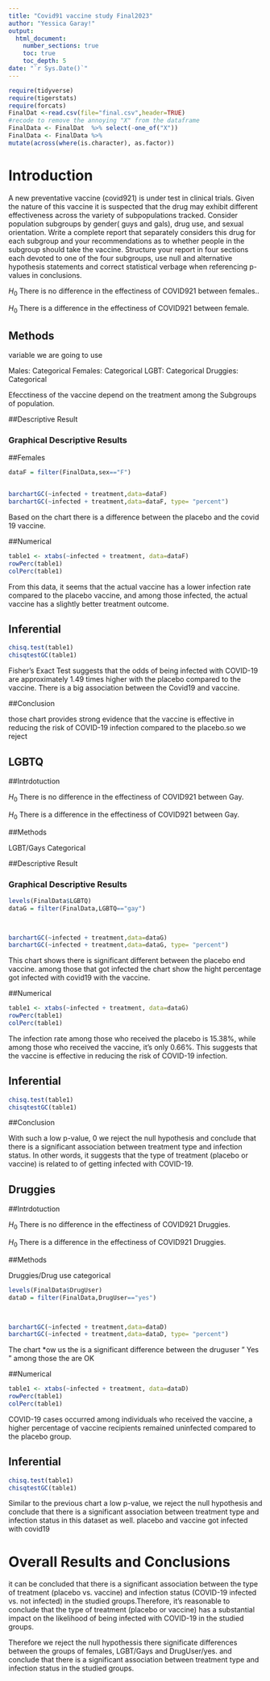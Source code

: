 ```yaml
---
title: "Covid91 vaccine study Final2023"
author: "Yessica Garay!"
output: 
  html_document:
    number_sections: true
    toc: true
    toc_depth: 5
date: "`r Sys.Date()`" 
---
```


```r
require(tidyverse)
require(tigerstats)
require(forcats)
FinalDat <-read.csv(file="final.csv",header=TRUE)
#recode to remove the annoying "X" from the dataframe
FinalData <- FinalDat  %>% select(-one_of("X"))
FinalData <- FinalData %>%
mutate(across(where(is.character), as.factor))
```

# Introduction

A new  preventative vaccine (covid921) is under test in clinical trials. Given the nature of this vaccine it is suspected that the drug may exhibit different effectiveness across the variety of subpopulations tracked. Consider population subgroups by gender( guys and gals), drug use, and sexual orientation. Write a complete report that separately considers this drug for each subgroup and your recommendations as to whether people in the subgroup should take the vaccine. Structure your report in four sections each devoted to one of the four subgroups, use null and alternative hypothesis statements and correct statistical verbage when referencing p-values in conclusions.


$H_0$ There is no difference in the effectiness of COVID921 between females..

$H_0$ There is a difference in the effectiness of COVID921 between female.

## Methods
variable we are going to use

Males: Categorical
Females: Categorical
LGBT: Categorical
Druggies: Categorical

Efecctiness of the vaccine depend on the treatment among the
Subgroups of population.


##Descriptive Result

### Graphical Descriptive Results

##Females

```r
dataF = filter(FinalData,sex=="F")


barchartGC(~infected + treatment,data=dataF)
barchartGC(~infected + treatment,data=dataF, type= "percent")

```

Based on the chart there is a difference between the placebo and the covid 19 vaccine.

##Numerical

```r
table1 <- xtabs(~infected + treatment, data=dataF)
rowPerc(table1)
colPerc(table1)
```


From this data, it seems that the actual vaccine has a lower infection rate compared to the placebo vaccine, and among those infected, the actual vaccine has a slightly better treatment outcome.


## Inferential  

```r
chisq.test(table1)
chisqtestGC(table1)
```


Fisher's Exact Test suggests that the odds of being infected with COVID-19 are approximately 1.49 times higher with the placebo compared to the vaccine. There is a big association between the Covid19 and vaccine.


##Conclusion

those chart provides strong evidence that the vaccine is effective in reducing the risk of COVID-19 infection compared to the placebo.so we reject 


## LGBTQ


##Intrdotuction

$H_0$ There is no difference in the effectiness of COVID921 between Gay.

$H_0$ There is a difference in the effectiness of COVID921 between Gay.

##Methods

LGBT/Gays Categorical

##Descriptive Result

### Graphical Descriptive Results

```r
levels(FinalData$LGBTQ)
dataG = filter(FinalData,LGBTQ=="gay")
            


barchartGC(~infected + treatment,data=dataG)
barchartGC(~infected + treatment,data=dataG, type= "percent")
```

This chart shows there is significant different between the placebo end vaccine.
among those that got infected the chart show the hight percentage got infected with covid19 with the vaccine.

##Numerical

```r
table1 <- xtabs(~infected + treatment, data=dataG)
rowPerc(table1)
colPerc(table1)
```

The infection rate among those who received the placebo is 15.38%, while among those who received the vaccine, it's only 0.66%. This suggests that the vaccine is effective in reducing the risk of COVID-19 infection.

## Inferential  

```r
chisq.test(table1)
chisqtestGC(table1)
```
##Conclusion


With such a low p-value, 0 we reject the null hypothesis and conclude that there is a significant association between treatment type and infection status. In other words, it suggests that the type of treatment (placebo or vaccine) is related to of getting infected with COVID-19.


## Druggies


##Intrdotuction

$H_0$ There is no difference in the effectiness of COVID921 Druggies.

$H_0$ There is a difference in the effectiness of COVID921 Druggies.


##Methods

Druggies/Drug use categorical

```r
levels(FinalData$DrugUser)
dataD = filter(FinalData,DrugUser=="yes")
            


barchartGC(~infected + treatment,data=dataD) 
barchartGC(~infected + treatment,data=dataD, type= "percent")
```

The chart *ow us the is a significant difference between the druguser " Yes "   among those the are OK 


##Numerical

```r
table1 <- xtabs(~infected + treatment, data=dataD)
rowPerc(table1)
colPerc(table1)
```

COVID-19 cases occurred among individuals who received the vaccine, a higher percentage of vaccine recipients remained uninfected compared to the placebo group.

## Inferential  

```r
chisq.test(table1)
chisqtestGC(table1)
```


Similar to the previous chart a low p-value, we reject the null hypothesis and conclude that there is a significant association between treatment type and infection status in this dataset as well. placebo and vaccine got infected with covid19




# Overall Results and Conclusions

 it can be concluded that there is a significant association between the type of treatment (placebo vs. vaccine) and infection status (COVID-19 infected vs. not infected) in the studied groups.Therefore, it's reasonable to conclude that the type of treatment (placebo or vaccine) has a substantial impact on the likelihood of being infected with COVID-19 in the studied groups.

Therefore we reject the null hypothessis there significate differences between the groups of females, LGBT/Gays and DrugUser/yes. and conclude that there is a significant association between treatment type and infection status in the studied groups.





 